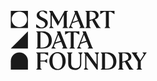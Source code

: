 <svg class="text-purple h-16 md:h-24" height="96" viewBox="0 0 275 121" fill="currentColor" xmlns="http://www.w3.org/2000/svg"><path d="M51.7508 34.243V28.2196H51.9967L60.0446 34.2929C60.4902 34.4888 61.6733 34.7385 62.7105 34.7385C66.7095 34.7385 69.9171 31.9727 69.9171 27.7778C69.9171 19.3342 52.884 21.0629 52.884 10.1531C52.884 4.52534 57.8203 0.526367 64.7311 0.526367C68.2346 0.526367 72.1375 1.36381 73.5704 2.45095V7.83285H73.3245L66.4637 2.60076C65.8721 2.40485 65.1307 2.35491 64.4891 2.35491C60.6861 2.35491 58.2198 4.62522 58.2198 8.03261C58.2198 16.5223 75.2529 14.7974 75.2529 25.7572C75.2529 32.0764 69.6751 36.5709 61.8232 36.5709C57.9241 36.5709 53.8252 35.5337 51.7508 34.2507"></path><path d="M95.244 31.1813L83.1971 9.85347V32.0226L86.9502 35.576V35.8218H78.0611V35.576L80.6771 32.0226V6.05041L78.0611 1.50978V1.26393H84.776L97.3645 22.7378L109.016 1.26393H116.026V1.50978L113.41 4.17577V32.91L116.026 35.576V35.8218H104.821V35.576L107.437 32.91V9.06212L95.4898 31.1813H95.244Z"></path><path d="M189.79 35.8218V35.576L192.356 32.91V3.18851H188.357L181.201 7.72913H180.951V1.26393H209.735V7.72913H209.489L202.675 3.18851H198.33V32.91L200.946 35.576V35.8218H189.79Z"></path><path d="M60.3903 75.3468H63.4519C72.2412 75.3468 77.1276 70.4105 77.1276 61.5213C77.1276 51.399 70.7584 44.784 60.3903 44.3883V75.3468ZM63.402 77.2214H51.8007V76.9756L54.4168 74.3096V45.5292L51.8007 42.9132V42.6673H68.4881C77.5732 44.2961 83.3508 51.2569 83.3508 60.4418C83.3508 71.4016 76.44 77.2291 63.4058 77.2291"></path><path d="M118.896 77.2253V76.9756L121.466 74.3096V44.5881H117.467L110.306 49.1326H110.061V42.6635H138.845V49.1326H138.595L131.784 44.5881H127.439V74.3096L130.055 76.9756V77.2253H118.896Z"></path><path d="M51.8007 119.785V119.535L54.4168 116.869V88.089L51.8007 85.4691V85.2232H75.9444V91.4925H75.6947L68.8838 87.1478H60.3903V101.369H69.0298L73.5243 98.0115H73.7701V106.651H73.5243L69.0298 103.294H60.3903V116.869L62.9602 119.535V119.785H51.8007Z"></path><path d="M104.875 103.393C104.875 92.8754 100.876 86.5562 94.2106 86.5562C88.1372 86.5562 84.6838 91.7883 84.6838 101.615C84.6838 112.133 88.6827 118.452 95.3477 118.452C101.421 118.452 104.875 113.22 104.875 103.393ZM78.3146 102.702C78.3146 91.4464 85.8669 84.4856 95.1479 84.4856C104.429 84.4856 111.244 91.6461 111.244 102.306C111.244 113.562 103.691 120.526 94.4104 120.526C85.1294 120.526 78.3146 113.366 78.3146 102.702Z"></path><path d="M116.426 107.884V88.1351L113.81 85.4691V85.2232H125.015V85.4691L122.399 88.1351V107.243C122.399 113.562 125.657 116.869 131.484 116.869C136.866 116.869 140.224 113.908 140.224 108.18V89.0224L136.471 85.4691V85.2232H145.356V85.4691L142.74 89.0224V108.476C142.74 115.932 137.754 120.523 129.902 120.523C121.658 120.523 116.422 116.032 116.422 107.884"></path><path d="M173.994 119.785L153.112 90.9509V115.982L156.861 119.535V119.785H147.976V119.535L150.592 115.982V88.3348L147.68 85.4691V85.2232H156.27L173.453 109.021V89.0263L169.699 85.4691V85.2232H178.585V85.4691L175.969 89.0263V119.785H173.994Z"></path><path d="M190.632 117.906H193.693C202.483 117.906 207.369 112.97 207.369 104.081C207.369 93.9587 201 87.3437 190.632 86.948V117.906ZM193.643 119.781H182.042V119.535L184.658 116.869V88.0851L182.042 85.4691V85.2232H198.729C207.815 86.852 213.592 93.8128 213.592 102.998C213.592 113.957 206.681 119.785 193.647 119.785"></path><path d="M265.329 119.785H254.174V119.535L256.79 116.869V103.639L246.567 88.1351L244.397 85.4691V85.2232H256.098V85.4691L253.678 88.1351L261.676 100.923L269.278 88.7766L266.12 85.4691V85.2232H274.61V85.4691L272.194 88.4808L262.713 102.948V116.869L265.329 119.535V119.785Z"></path><path d="M2.48004 18.4584C2.48004 27.0095 9.41391 33.9434 17.965 33.9434C26.5162 33.9434 33.45 27.0095 33.45 18.4584C33.45 9.90725 26.52 2.96954 17.965 2.96954C9.41006 2.96954 2.48004 9.90341 2.48004 18.4584ZM0.601562 1.26393H35.1595V35.8218H0.601562V1.26393Z"></path><path d="M0.601562 77.2214L35.1595 42.6635V77.2214H0.601562Z"></path><path d="M0.601562 119.785V102.506C0.601562 92.9638 8.33829 85.2271 17.8805 85.2271C27.4227 85.2271 35.1595 92.9638 35.1595 102.506V119.785H0.601562Z"></path><path d="M125.415 23.652L131.435 7.97499L136.252 20.1409L125.415 23.652ZM147.719 32.8908L135.088 1.26393H128.427V1.50978L130.155 5.50492L119.645 31.9996L117.275 35.5529V35.7988H126.106V35.5529L122.207 31.9996L124.435 26.1989L137.035 22.1193L141.299 32.887L138.833 35.5529V35.7988H149.639V35.5529L147.715 32.887L147.719 32.8908Z"></path><path d="M90.5612 65.0516L96.5808 49.3746L101.398 61.5405L90.5612 65.0516ZM112.865 74.2904L100.234 42.6635H93.5729V42.9094L95.3016 46.9045L84.7913 73.3991L82.4211 76.9525V77.1984H91.2527V76.9525L87.3536 73.3991L89.5816 67.5985L102.182 63.5189L106.446 74.2865L103.979 76.9525V77.1984H114.786V76.9525L112.861 74.2865L112.865 74.2904Z"></path><path d="M142.237 65.0516L148.256 49.3746L153.074 61.5405L142.237 65.0516ZM164.54 74.2904L151.91 42.6635H145.248V42.9094L146.977 46.9045L136.467 73.3991L134.097 76.9525V77.1984H142.928V76.9525L139.029 73.3991L141.257 67.5985L153.857 63.5189L158.121 74.2865L155.655 76.9525V77.1984H166.461V76.9525L164.537 74.2865L164.54 74.2904Z"></path><path d="M160.899 2.7429C167.856 2.7429 171.901 5.75462 171.901 10.737C171.901 12.6808 171.317 14.2404 170.149 15.4582C167.859 17.3251 163.273 18.6889 159.466 19.5993V2.7429H160.899ZM178.861 32.9868L169.834 18.3316C174.866 17.3943 177.778 14.2865 177.778 10.1416C177.778 5.60096 174.325 2.05143 169.242 1.26009H150.888V1.50594L153.504 4.17193V32.8908L150.888 35.5568V35.8026H162.04V35.5568L159.473 32.8908V21.6737C161.033 21.2627 162.842 20.7479 164.61 20.1525L173.483 35.8026H182.165V35.5568L178.861 32.9907V32.9868Z"></path><path d="M225.482 86.7022H226.911C233.867 86.7022 237.913 89.7139 237.913 94.6963C237.913 96.6401 237.329 98.1997 236.161 99.4175C233.871 101.284 229.285 102.648 225.478 103.559V86.706L225.482 86.7022ZM244.873 116.946L235.846 102.291C240.878 101.354 243.79 98.2458 243.79 94.1009C243.79 89.5602 240.337 86.0107 235.254 85.2194H216.9V85.4652L219.516 88.1312V116.846L216.9 119.512V119.758H228.051V119.512L225.485 116.846V105.629C227.045 105.218 228.854 104.703 230.621 104.108L239.495 119.758H248.177V119.512L244.873 116.946Z"></path></svg>